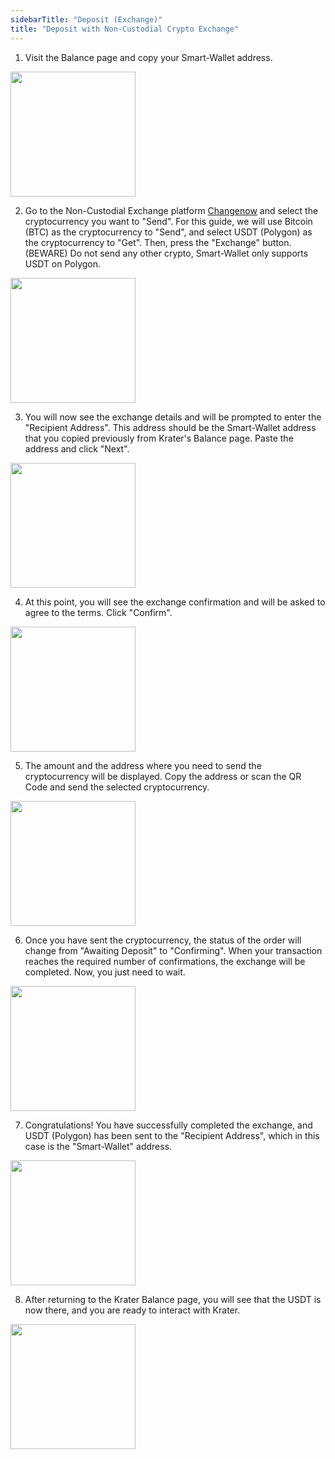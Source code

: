 ```yaml
---
sidebarTitle: "Deposit (Exchange)"
title: "Deposit with Non-Custodial Crypto Exchange"
---
```


1. Visit the Balance page and copy your Smart-Wallet address.

<Frame caption="Click on the icon next to the 'Smart-Wallet' address to copy it."><img height="200" src="https://github.com/krater-io/docs/blob/main/images/deposit-with-exchange/copy-smart-wallet.jpg?raw=true" /></Frame>

2. Go to the Non-Custodial Exchange platform [Changenow](https://changenow.io) and select the cryptocurrency you want to "Send". For this guide, we will use Bitcoin (BTC) as the cryptocurrency to "Send", and select USDT (Polygon) as the cryptocurrency to "Get". Then, press the "Exchange" button. (BEWARE) Do not send any other crypto, Smart-Wallet only supports USDT on Polygon.

<Frame caption="Changenow offers various exchange directions. Always choose to 'Get' USDT on Polygon if you are sending directly to your Smart-Wallet. Do not send anything else, Krater only supports USDT on Polygon"><img height="200" src="https://github.com/krater-io/docs/blob/main/images/deposit-with-exchange/go-to-changenow.jpg?raw=true" /></Frame>

3. You will now see the exchange details and will be prompted to enter the "Recipient Address". This address should be the Smart-Wallet address that you copied previously from Krater's Balance page. Paste the address and click "Next".

<Frame caption="Paste the previously copied Smart-Wallet address as the 'Recipient Wallet'."><img height="200" src="https://github.com/krater-io/docs/blob/main/images/deposit-with-exchange/input-address.jpg?raw=true" /></Frame>

4. At this point, you will see the exchange confirmation and will be asked to agree to the terms. Click "Confirm".

<Frame caption="Always ensure that all the entered information is accurate."><img height="200" src="https://github.com/krater-io/docs/blob/main/images/deposit-with-exchange/confirm-exchange.jpg?raw=true" /></Frame>

5. The amount and the address where you need to send the cryptocurrency will be displayed. Copy the address or scan the QR Code and send the selected cryptocurrency.

<Frame caption="Send the selected crypto with the required amount to the prompted address. This can be done manually or by scanning the QR Code and selecting the correct amount."><img height="200" src="https://github.com/krater-io/docs/blob/main/images/deposit-with-exchange/send-crypto.jpg?raw=true" /></Frame>

6. Once you have sent the cryptocurrency, the status of the order will change from "Awaiting Deposit" to "Confirming". When your transaction reaches the required number of confirmations, the exchange will be completed. Now, you just need to wait.

<Frame caption="After you have sent the selected crypto, your exchange will be completed once it reaches the required number of confirmations on the blockchain."><img height="200" src="https://github.com/krater-io/docs/blob/main/images/deposit-with-exchange/tx-confirmation.jpg?raw=true" /></Frame>

7. Congratulations! You have successfully completed the exchange, and USDT (Polygon) has been sent to the "Recipient Address", which in this case is the "Smart-Wallet" address.

<Frame caption="Congratulations! Your non-custodial exchange has been completed."><img height="200" src="https://github.com/krater-io/docs/blob/main/images/deposit-with-exchange/exchange-completed.jpg?raw=true" /></Frame>

8. After returning to the Krater Balance page, you will see that the USDT is now there, and you are ready to interact with Krater.

<Frame caption="You can observe that your balance on Krater has increased."><img height="200" src="https://github.com/krater-io/docs/blob/main/images/deposit-with-exchange/smart-wallet-balance.jpg?raw=true" /></Frame>